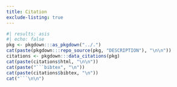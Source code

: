 ```yaml
---
title: Citation
exclude-listing: true
---
```


```r
#| results: asis
#| echo: false
pkg <- pkgdown:::as_pkgdown("../.")
cat(paste(pkgdown:::repo_source(pkg, "DESCRIPTION"), "\n\n"))
citations <- pkgdown:::data_citations(pkg)
cat(paste(citations$html, "\n\n"))
cat(paste("```bibtex", "\n"))
cat(paste(citations$bibtex, "\n"))
cat("```\n\n")
```
